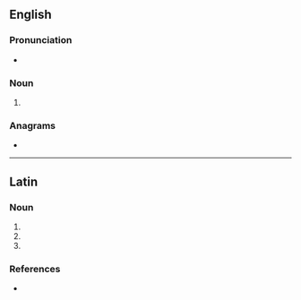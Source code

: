 {{also|Haruspices}}
==English==

===Pronunciation===
* {{a|RP}} {{IPA|en|/hæˈɹʊspɪsiːz/}}

===Noun===
{{head|en|noun form}}

# {{en-irregular plural of|ending=ces|haruspex}}

===Anagrams===
* {{anagrams|en|a=acehiprssu|chuprassie}}

----

==Latin==

===Noun===
{{la-noun-form|haruspicēs}}

# {{inflection of|la|haruspex||nom|p}}
# {{inflection of|la|haruspex||acc|p}}
# {{inflection of|la|haruspex||voc|p}}

===References===
* {{R:Smith's Antiquities}}